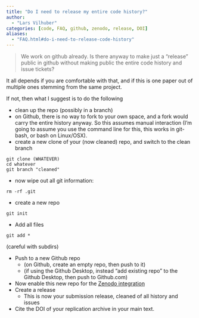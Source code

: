 ```yaml
---
title: "Do I need to release my entire code history?"
author: 
  - "Lars Vilhuber"
categories: [code, FAQ, github, zenodo, release, DOI]
aliases:
  - "FAQ.html#do-i-need-to-release-code-history"
---
```


> We work on github already. Is there anyway to make just a "release" public in github without making public the entire code history and issue tickets?

It all depends if you are comfortable with that, and if this is one paper out of multiple ones stemming from the same project.

If not, then what I suggest is to do the following

- clean up the repo (possibly in a branch)
- on Github, there is no way to fork to your own space, and a fork would carry the entire history anyway. So this assumes manual interaction (I'm going to assume you use the command line for this, this works in git-bash, or bash on Linux/OSX).
- create a new clone of your (now cleaned) repo, and switch to the clean branch

```
git clone (WHATEVER)
cd whatever
git branch "cleaned"
```

- now wipe out all git information:

```
rm -rf .git
```

- create a new repo

```
git init
```

- Add all files

```
git add *
```

 (careful with subdirs)

- Push to a new Github repo
  - (on Github, create an empty repo, then push to it)
  - (if using the Github Desktop, instead "add existing repo" to the Github Desktop, then push to Github.com)
- Now enable this new repo for the [Zenodo integration](https://guides.github.com/activities/citable-code/)
- Create a release
  - This is now your submission release, cleaned of all history and issues
- Cite the DOI of your replication archive in your main text.